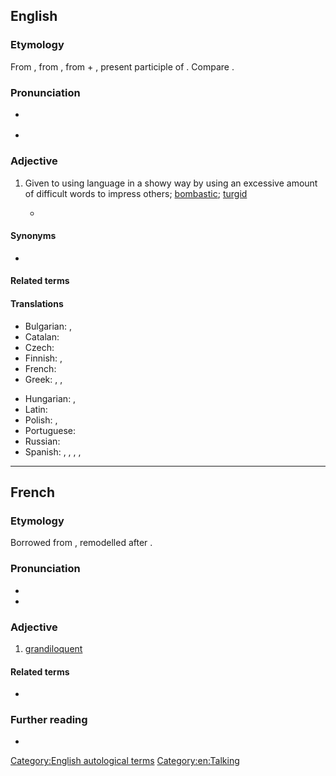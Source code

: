 ==English==
{{was wotd|2007|November|7}}

===Etymology===
From {{der|en|frm|grandiloquent}}, from {{der|en|la|grandiloquus}}, from {{m|la|grandis||great, full}} + {{m|la|loquēns}}, present participle of {{m|la|loquor||I speak}}. Compare {{m|en|eloquent}}.

===Pronunciation===
* {{a|RP|US}} {{IPA|en|/ɡɹænˈdɪl.ə.kwənt/}}
* {{audio|en|en-us-grandiloquent.ogg|Audio (US)}}

===Adjective===
{{en-adj}}

# {{lb|en|of a person, his or her language or writing}} Given to using language in a showy way by using an excessive amount of difficult words to impress others; [[bombastic]]; [[turgid]]
#* {{quote-book|en|year=1898|year_published=1911|author=[[s:Author:William Graham Sumner|William Graham Sumner]]|title=[[s:War and Other Essays|War and Other Essays]]|chapter=[[s:The Conquest of the United States by Spain|The Conquest of the United States by Spain]]|publisher=Yale|page=[[s:Page:War and Other Essays.djvu/360|324]]|passage=The American people believe that they have a free country, and we are treated to '''grandiloquent''' speeches about our flag and our reputation for freedom and enlightenment.}}

====Synonyms====
* {{sense|overly wordy or elaborate}} {{seeSynonyms|en|verbose}}

====Related terms====
{{rel4
|en| grandiloquacity
| grandiloquence
| grandiloquism
| grandiloquous
| grandiloquy
| magniloquent
}}

====Translations====
{{trans-top|overly wordy or elaborate}}
* Bulgarian: {{t+|bg|надут|sc=Cyrl}}, {{t+|bg|високопарен|sc=Cyrl}}
* Catalan: {{t+|ca|grandiloqüent|n}}
* Czech: {{t|cs|velkohubý|m}}
* Finnish: {{t+|fi|mahtipontinen}}, {{t+|fi|suurieleinen}}
* French: {{t+|fr|grandiloquent}}
* Greek: {{t+|el|μεγαλόστομος}}, {{t|el|μεγαλορρήμονας}}, {{t+|el|πομπώδης}}
{{trans-mid}}
* Hungarian: {{t|hu|szónokias}}, {{t+|hu|dagályos}}
* Latin: {{t|la|grandiloquus}}
* Polish: {{t+|pl|górnolotny|m}}, {{t|pl|grandilokwentny|m}}
* Portuguese: {{t+|pt|grandiloquente}}
* Russian: {{t+|ru|напы́щенный}}
* Spanish: {{t+|es|grandilocuente}}, {{t+|es|grandílocuo}}, {{t+|es|altisonante}}, {{t+|es|altísono|m}}, {{t+|es|rimbombante}}
{{trans-bottom}}

[[Category:English autological terms]]
[[Category:en:Talking]]

----

==French==

===Etymology===
Borrowed from {{bor|fr|la|grandiloquus}}, remodelled after {{m|fr|éloquent}}.

===Pronunciation===
* {{fr-IPA}}
* {{audio|fr|LL-Q150 (fra)-DenisdeShawi-grandiloquent.wav|Audio (CAN)}}

===Adjective===
{{fr-adj}}

# [[#English|grandiloquent]]
#: {{syn|fr|pompeux}}

====Related terms====
* {{l|fr|grandiloquence}}

===Further reading===
* {{R:TLFi}}